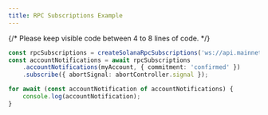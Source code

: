 ```yaml
---
title: RPC Subscriptions Example
---
```


{/* Please keep visible code between 4 to 8 lines of code. */}

```ts
const rpcSubscriptions = createSolanaRpcSubscriptions('ws://api.mainnet-beta.solana.com');
const accountNotifications = await rpcSubscriptions
    .accountNotifications(myAccount, { commitment: 'confirmed' })
    .subscribe({ abortSignal: abortController.signal });

for await (const accountNotification of accountNotifications) {
    console.log(accountNotification);
}
```
